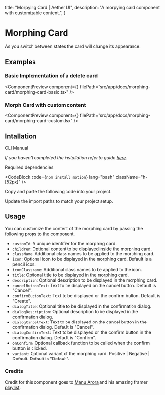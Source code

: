   title: "Morpying Card | Aether UI",
  description: "A morpying card component with customizable content.",
};


# Morphing Card

As you switch between states the card will change its appearance.

## Examples

### Basic Implementation of a delete card

<ComponentPreview
  component={<MorphingCardBasic />}
  filePath="src/app/docs/morphing-card/morphing-card-basic.tsx"
/>

### Morph Card with custom content

<ComponentPreview
  component={<MorphingCardCustom />}
  filePath="src/app/docs/morphing-card/morphing-card-custom.tsx"
/>

## Intallation

<Tabs defaultValue="cli">

<TabsList>
  <TabsTrigger value="cli">CLI</TabsTrigger>
  <TabsTrigger value="manual">Manual</TabsTrigger>
</TabsList>

<TabsContent value="cli">

<InstallationCli value="morphing-card" />

</TabsContent>

<TabsContent value="manual">

<Steps>

<Step> _If you haven't completed the installation refer to guide [here](/docs/installation)._</Step>

<Step>Required dependencies</Step>

<CodeBlock code={`npm install motion`} lang="bash" className="h-[52px]" />

<Step>Copy and paste the following code into your project.</Step>

<CodeBlock filePath="src/content/morphing-card.tsx" />

<Step>Update the import paths to match your project setup.</Step>

</Steps>

</TabsContent>

</Tabs>

## Usage

You can customize the content of the morphing card by passing the following props to the component.

- `customId`: A unique identifier for the morphing card.
- `children`: Optional content to be displayed inside the morphing card.
- `className`: Additional class names to be applied to the morphing card.
- `icon`: Optional icon to be displayed in the morphing card. Default is a pencil icon.
- `iconClassname`: Additional class names to be applied to the icon.
- `title`: Optional title to be displayed in the morphing card.
- `description`: Optional description to be displayed in the morphing card.
- `cancelButtonText`: Text to be displayed on the cancel button. Default is "Cancel".
- `confirmButtonText`: Text to be displayed on the confirm button. Default is "Create".
- `dialogTitle`: Optional title to be displayed in the confirmation dialog.
- `dialogDescription`: Optional description to be displayed in the confirmation dialog.
- `dialogCancelText`: Text to be displayed on the cancel button in the confirmation dialog. Default is "Cancel".
- `dialogConfirmText`: Text to be displayed on the confirm button in the confirmation dialog. Default is "Confirm".
- `onConfirm`: Optional callback function to be called when the confirm button is clicked.
- `variant`: Optional variant of the morphing card. Positive | Negative | Default. Default is "Default".

### Credits

Credit for this component goes to [Manu Arora](https://x.com/mannupaaji) and his amazing framer [playlist](https://dub.sh/mannupaajiyt?medium=aetherui).

